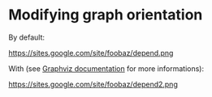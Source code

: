 = Modifying graph orientation =

By default:

{{{depend_app.exe depend/trunk/src/* --render=graph --output=depend.png}}}

https://sites.google.com/site/foobaz/depend.png

With {{{--graph="rankdir=LR"}}} (see [http://www.graphviz.org/doc/info/attrs.html Graphviz documentation] for more informations):

{{{depend_app.exe depend/trunk/src/* --render=graph --output=depend.png --graph="rankdir=LR"}}}

https://sites.google.com/site/foobaz/depend2.png